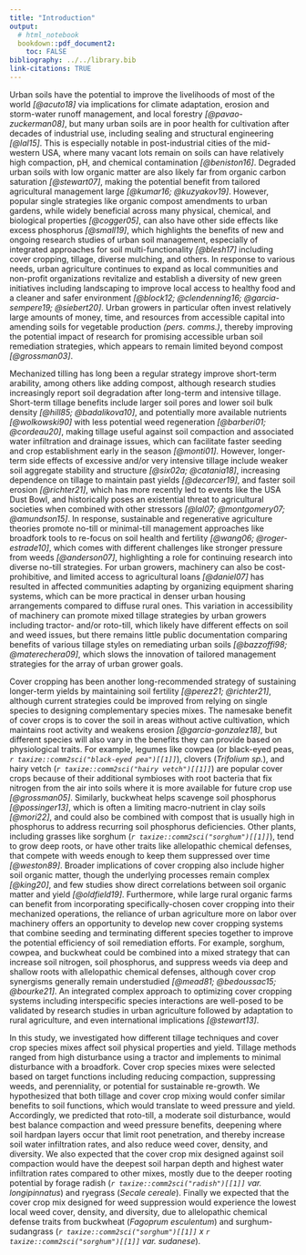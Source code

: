 ```yaml
---
title: "Introduction"
output: 
  # html_notebook
  bookdown::pdf_document2: 
    toc: FALSE
bibliography: ../../library.bib
link-citations: TRUE
---
```



<!-- # Outline -->

<!-- - urban soils -->
<!-- - tilling -->
<!-- - cover cropping [mixes] -->
<!-- - this study -->


Urban soils have the potential to improve the livelihoods of most of the world *[@acuto18]* via implications for climate adaptation, erosion and storm-water runoff management, and local forestry *[@pavao-zuckerman08]*, but many urban soils are in poor health for cultivation after decades of industrial use, including sealing and structural engineering *[@lal15]*.
This is especially notable in post-industrial cities of the mid-western USA, where many vacant lots remain on soils can have relatively high compaction, pH, and chemical contamination *[@beniston16]*.
Degraded urban soils with low organic matter are also likely far from organic carbon saturation *[@stewart07]*, making the potential benefit from tailored agricultural management large *[@kumar16; @kuzyakov19]*.
However, popular single strategies like organic compost amendments to urban gardens, while widely beneficial across many physical, chemical, and biological properties *[@cogger05]*, can also have other side effects like excess phosphorus *[@small19]*, which highlights the benefits of new and ongoing research studies of urban soil management, especially of integrated approaches for soil multi-functionality *[@blesh17]* including cover cropping, tillage, diverse mulching, and others.
In response to various needs, urban agriculture continues to expand as local communities and non-profit organizations revitalize and establish a diversity of new green initiatives including landscaping to improve local access to healthy food and a cleaner and safer environment *[@block12; @clendenning16; @garcia-sempere19; @siebert20]*. 
Urban growers in particular often invest relatively large amounts of money, time, and resources from accessible capital into amending soils for vegetable production *(pers. comms.)*, 
thereby improving the potential impact of research for promising accessible urban soil remediation strategies, which appears to remain limited beyond compost *[@grossman03]*.

Mechanized tilling has long been a regular strategy improve short-term arability, among others like adding compost, although research studies increasingly report soil degradation after long-term and intensive tillage.
Short-term tillage benefits include larger soil pores and lower soil bulk density *[@hill85; @badalikova10]*, and potentially more available nutrients *[@wolkowski90]* with less potential weed regeneration *[@barberi01; @cordeau20]*, making tillage useful against soil compaction and associated water infiltration and drainage issues, which can facilitate faster seeding and crop establishment early in the season *[@monti01]*.
However, longer-term side effects of excessive and/or very intensive tillage include weaker soil aggregate stability and structure *[@six02a; @catania18]*, increasing dependence on tillage to maintain past yields *[@decarcer19]*, and faster soil erosion *[@richter21]*, which has more recently led to events like the USA Dust Bowl, and historically poses an existential threat to agricultural societies when combined with other stressors *[@lal07; @montgomery07; @amundson15]*.
In response, sustainable and regenerative agriculture theories promote no-till or minimal-till management approaches like broadfork tools to re-focus on soil health and fertility *[@wang06; @roger-estrade10]*, which comes with different challenges like stronger pressure from weeds *[@anderson07]*, highlighting a role for continuing research into diverse no-till strategies.
For urban growers, machinery can also be cost-prohibitive, and limited access to agricultural loans *[@daniel07]* has resulted in affected communities adapting by organizing equipment sharing systems, which can be more practical in denser urban housing arrangements compared to diffuse rural ones.
This variation in accessibility of machinery can promote mixed tillage strategies by urban growers including tractor- and/or roto-till, which likely have different effects on soil and weed issues, but there remains little public documentation comparing benefits of various tillage styles on remediating urban soils *[@bazzoffi98; @materechera09]*, which slows the innovation of tailored management strategies for the array of urban grower goals.

Cover cropping has been another long-recommended strategy of sustaining longer-term yields by maintaining soil fertility *[@perez21; @richter21]*, although current strategies could be improved from relying on single species to designing complementary species mixes.
The namesake benefit of cover crops is to cover the soil in areas without active cultivation, which maintains root activity and weakens erosion *[@garcia-gonzalez18]*, but different species will also vary in the benefits they can provide based on physiological traits.
For example, legumes like cowpea (or black-eyed peas, *`r taxize::comm2sci("black-eyed pea")[[1]]`*), clovers (*Trifolium sp.*), and hairy vetch (*`r taxize::comm2sci("hairy vetch")[[1]]`*) are popular cover crops because of their additional symbioses with root bacteria that fix nitrogen from the air into soils where it is more available for future crop use *[@grossman05]*.
Similarly, buckwheat helps scavenge soil phosphorus *[@possinger13]*, which is often a limiting macro-nutrient in clay soils *[@mori22]*, and could also be combined with compost that is usually high in phosphorus to address recurring soil phosphorus deficiencies.
Other plants, including grasses like sorghum (*`r taxize::comm2sci("sorghum")[[1]]`*), tend to grow deep roots, or have other traits like allelopathic chemical defenses, that compete with weeds enough to keep them suppressed over time *[@weston89]*.
Broader implications of cover cropping also include higher soil organic matter, though the underlying processes remain complex *[@king20]*, and few studies show direct correlations between soil organic matter and yield *[@oldfield19]*.
Furthermore, while large rural organic farms can benefit from incorporating specifically-chosen cover cropping into their mechanized operations, the reliance of urban agriculture more on labor over machinery offers an opportunity to develop new cover cropping systems that combine seeding and terminating different species together to improve the potential efficiency of soil remediation efforts.
For example, sorghum, cowpea, and buckwheat could be combined into a mixed strategy that can increase soil nitrogen, soil phosphorus, and suppress weeds via deep and shallow roots with allelopathic chemical defenses, although cover crop synergisms generally remain understudied *[@mead81; @bedoussac15; @bourke21]*.
An integrated complex approach to optimizing cover cropping systems including interspecific species interactions are well-posed to be validated by research studies in urban agriculture followed by adaptation to rural agriculture, and even international implications *[@stewart13]*.

In this study, we investigated how different tillage techniques and cover crop species mixes affect soil physical properties and yield.
Tillage methods ranged from high disturbance using a tractor and implements to minimal disturbance with a broadfork. 
Cover crop species mixes were selected based on target functions including reducing compaction, suppressing weeds, and perenniality, or potential for sustainable re-growth. 
We hypothesized that both tillage and cover crop mixing would confer similar benefits to soil functions, which would translate to weed pressure and yield.
Accordingly, we predicted that roto-till, a moderate soil disturbance, would best balance compaction and weed pressure benefits, deepening where soil hardpan layers occur that limit root penetration, and thereby increase soil water infiltration rates, and also reduce weed cover, density, and diversity. 
We also expected that the cover crop mix designed against soil compaction would have the deepest soil harpan depth and highest water infiltration rates compared to other mixes, mostly due to the deeper rooting potential by forage radish (*`r taxize::comm2sci("radish")[[1]]` var. longipinnatus*) and ryegrass (*Secale cereale*).
Finally we expected that the cover crop mix designed for weed suppression would experience the lowest local weed cover, density, and diversity, due to allelopathic chemical defense traits from buckwheat (*Fagoprum esculentum*) and surghum-sudangrass (*`r taxize::comm2sci("sorghum")[[1]]` x `r taxize::comm2sci("sorghum")[[1]]` var. sudanese*).
